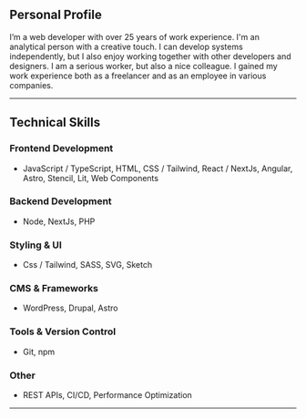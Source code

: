 
## **Personal Profile**
I’m a web developer with over 25 years of work experience.
I'm an analytical person with a creative touch. I can develop systems independently, but I also enjoy working together with other developers and designers.
I am a serious worker, but also a nice colleague. I gained my work experience both as a freelancer and as an employee in various companies.

---

## **Technical Skills**

### **Frontend Development**
- JavaScript / TypeScript, HTML, CSS / Tailwind, React / NextJs, Angular, Astro, Stencil, Lit, Web Components

### **Backend Development**
- Node, NextJs, PHP

### **Styling & UI**
- Css / Tailwind, SASS, SVG, Sketch

### **CMS & Frameworks**
- WordPress, Drupal, Astro

### **Tools & Version Control**
- Git, npm

### **Other**
- REST APIs, CI/CD, Performance Optimization

---
